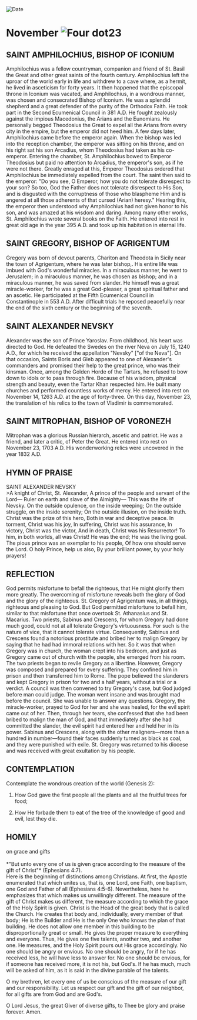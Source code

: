
<RunningHead />
<Image src="/title-imprint.png" height={68} width={50} alt="Date" className="title-imprint"/>

# <div id="date">November <Image className="four-dot" src="/four-dot.png" height={15} width={15} alt="Four dot" />23</div>

## SAINT AMPHILOCHIUS, BISHOP OF ICONIUM

Amphilochius was a fellow countryman, companion and friend of St. Basil the Great and other great saints of the fourth century. Amphilochius left the uproar of the world early in life and withdrew to a cave where, as a hermit, he lived in asceticism for forty years. It then happened that the episcopal throne in Iconium was vacated, and Amphilochius, in a wondrous manner, was chosen and consecrated Bishop of Iconium. He was a splendid shepherd and a great defender of the purity of the Orthodox Faith. He took part in the Second Ecumenical Council in 381 A.D. He fought zealously against the impious Macedonius, the Arians and the Eunomians. He personally begged Theodosius the Great to expel all the Arians from every city in the empire, but the emperor did not heed him. A few days later, Amphilochius came before the emperor again. When the bishop was led into the reception chamber, the emperor was sitting on his throne, and on his right sat his son Arcadius, whom Theodosius had taken as his co-emperor. Entering the chamber, St. Amphilochius bowed to Emperor Theodosius but paid no attention to Arcadius, the emperor's son, as if he were not there. Greatly enraged at this, Emperor Theodosius ordered that Amphilochius be immediately expelled from the court. The saint then said to the emperor: "Do you see, O Emperor, how you do not tolerate disrespect to your son? So too, God the Father does not tolerate disrespect to His Son, and is disgusted with the corruptness of those who blaspheme Him and is angered at all those adherents of that cursed (Arian) heresy." Hearing this, the emperor then understood why Amphilochius had not given honor to his son, and was amazed at his wisdom and daring. Among many other works, St. Amphilochius wrote several books on the Faith. He entered into rest in great old age in the year 395 A.D. and took up his habitation in eternal life. 

## SAINT GREGORY, BISHOP OF AGRIGENTUM

Gregory was born of devout parents, Chariton and Theodota in Sicily near the town of Agrigentum, where he was later bishop,. His entire life was imbued with God's wonderful miracles. In a miraculous manner, he went to Jerusalem; in a miraculous manner, he was chosen as bishop; and in a miraculous manner, he was saved from slander. He himself was a great miracle-worker, for he was a great God-pleaser, a great spiritual father and an ascetic. He participated at the Fifth Ecumenical Council in Constantinople in 553 A.D. After difficult trials he reposed peacefully near the end of the sixth century or the beginning of the seventh.

## SAINT ALEXANDER NEVSKY

Alexander was the son of Prince Yaroslav. From childhood, his heart was directed to God. He defeated the Swedes on the river Neva on July 15, 1240 A.D., for which he received the appellation "Nevsky" ["of the Neva"]. On that occasion, Saints Boris and Gleb appeared to one of Alexander's commanders and promised their help to the great prince, who was their kinsman. Once, among the Golden Horde of the Tartars, he refused to bow down to idols or to pass through fire. Because of his wisdom, physical strength and beauty, even the Tartar Khan respected him. He built many churches and performed countless works of mercy. He entered into rest on November 14, 1263 A.D. at the age of forty-three. On this day, November 23, the translation of his relics to the town of Vladimir is commemorated.

## SAINT MITROPHAN, BISHOP OF VORONEZH

Mitrophan was a glorious Russian hierarch, ascetic and patriot. He was a friend, and later a critic, of Peter the Great. He entered into rest on November 23, 1703 A.D. His wonderworking relics were uncovered in the year 1832 A.D.


## HYMN OF PRAISE
<div style={{textAlign:'center', color:'crimson', fontWeight:'bold'}}>
SAINT ALEXANDER NEVSKY
</div>
>A knight of Christ, St. Alexander,  
A prince of the people and servant of the Lord—  
Ruler on earth and slave of the Almighty—  
This was the life of Nevsky.  
On the outside opulence, on the inside weeping;  
On the outside struggle, on the inside serenity;  
On the outside illusion, on the inside truth.  
Christ was the prize of this hero,  
Both in war and deceptive peace.  
In torment, Christ was his joy,  
In suffering, Christ was his assurance,  
In victory, Christ was the victor,  
And in death, Christ was his Resurrector!  
To him, in both worlds, all was Christ!  
He was the end; He was the living goal.  
The pious prince was an exemplar to his people,  
Of how one should serve the Lord.  
O holy Prince, help us also,  
By your brilliant power, by your holy prayers!  


## REFLECTION

God permits misfortune to befall the righteous, that He might glorify them more greatly. The overcoming of misfortune reveals both the glory of God and the glory of the righteous. St. Gregory of Agrigentum was, in all things, righteous and pleasing to God. But God permitted misfortune to befall him, similar to that misfortune that once overtook St. Athanasius and St. Macarius. Two priests, Sabinus and Crescens, for whom Gregory had done much good, could not at all tolerate Gregory's virtuousness. For such is the nature of vice, that it cannot tolerate virtue. Consequently, Sabinus and Crescens found a notorious prostitute and bribed her to malign Gregory by saying that he had had immoral relations with her. So it was that when Gregory was in church, the woman crept into his bedroom, and just as Gregory came out of church with the people, she emerged from his room. The two priests began to revile Gregory as a libertine. However, Gregory was composed and prepared for every suffering. They confined him in prison and then transferred him to Rome. The pope believed the slanderers and kept Gregory in prison for two and a half years, without a trial or a verdict. A council was then convened to try Gregory's case, but God judged before man could judge. The woman went insane and was brought mad before the council. She was unable to answer any questions. Gregory, the miracle-worker, prayed to God for her and she was healed, for the evil spirit came out of her. Then, through her tears, she confessed that she had been bribed to malign the man of God, and that immediately after she had committed the slander, the evil spirit had entered her and held her in its power. Sabinus and Crescens, along with the other maligners—more than a hundred in number—found their faces suddenly turned as black as coal, and they were punished with exile. St. Gregory was returned to his diocese and was received with great exultation by his people.


## CONTEMPLATION

Contemplate the wondrous creation of the world (Genesis 2):

1. How God gave the first people all the plants and all the fruitful trees for food;

2. How He forbade them to eat of the tree of the knowledge of good and evil, lest they die.


## HOMILY
<div style={{textAlign:'center', color:'crimson', fontWeight:'bold'}}>
on grace and gifts
</div>
<br />
<div style={{textAlign:'right'}}>
*"But unto every one of us is given grace according to the measure of the gift of Christ"* (Ephesians 4:7).
</div>
Here is the beginning of distinctions among Christians. At first, the Apostle enumerated that which unites us, that is, one Lord, one Faith, one baptism, one God and Father of all (Ephesians 4:5-6). Nevertheless, here he emphasizes that which makes us unwillingly different. The measure of the gift of Christ makes us different, the measure according to which the grace of the Holy Spirit is given. Christ is the Head of the great body that is called the Church. He creates that body and, individually, every member of that body; He is the Builder and He is the only One who knows the plan of that building. He does not allow one member in this building to be disproportionally great or small. He gives the proper measure to everything and everyone. Thus, He gives one five talents, another two, and another one. He measures, and the Holy Spirit pours out His grace accordingly. No one should be angry or envious. No one should be angry, for if he has received less, he will have less to answer for. No one should be envious, for if someone has received more, it is not his, but God's. If he has much, much will be asked of him, as it is said in the divine parable of the talents.

O my brethren, let every one of us be conscious of the measure of our gift and our responsibility. Let us respect our gift and the gift of our neighbor, for all gifts are from God and are God's.

O Lord Jesus, the great Giver of diverse gifts, to Thee be glory and praise forever. Amen.

